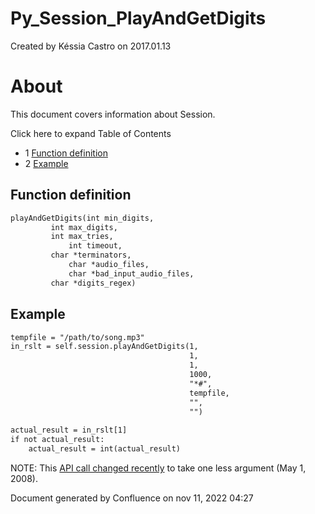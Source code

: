 
# Py_Session_PlayAndGetDigits 

 Created by  Késsia Castro on 2017.01.13

# About

This document covers information about Session.

Click here to expand Table of Contents

* 1 [Function definition](#function-definition)
* 2 [Example](#-freeswitch--py_session_playandgetdigits-)

## Function definition

```xml
playAndGetDigits(int min_digits, 
		 int max_digits, 
		 int max_tries, 
	         int timeout, 
		 char *terminators, 
	         char *audio_files, 
	         char *bad_input_audio_files, 
		 char *digits_regex)
```

## Example

```xml
tempfile = "/path/to/song.mp3"
in_rslt = self.session.playAndGetDigits(1,
                                        1,
                                        1,
                                        1000,
                                        "*#",
                                        tempfile,
                                        "",         
                                        "")      
                    
actual_result = in_rslt[1]
if not actual_result:
    actual_result = int(actual_result)
```

  
NOTE: This [API call changed recently](http://fisheye.freeswitch.org/changelog/FreeSWITCH/src/mod/languages/mod%5Fpython?cs=8244) to take one less argument (May 1, 2008).

Document generated by Confluence on nov 11, 2022 04:27
